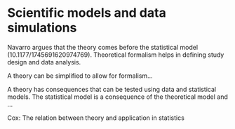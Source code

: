 # Scientific models and data simulations

Navarro argues that the theory comes before the statistical model (10.1177/1745691620974769). Theoretical formalism helps in defining study design and data analysis.

A theory can be simplified to allow for formalism...

A theory has consequences that can be tested using data and statistical models. The statistical model is a consequence of the theoretical model and ...

Cox: The relation between theory and application in statistics
